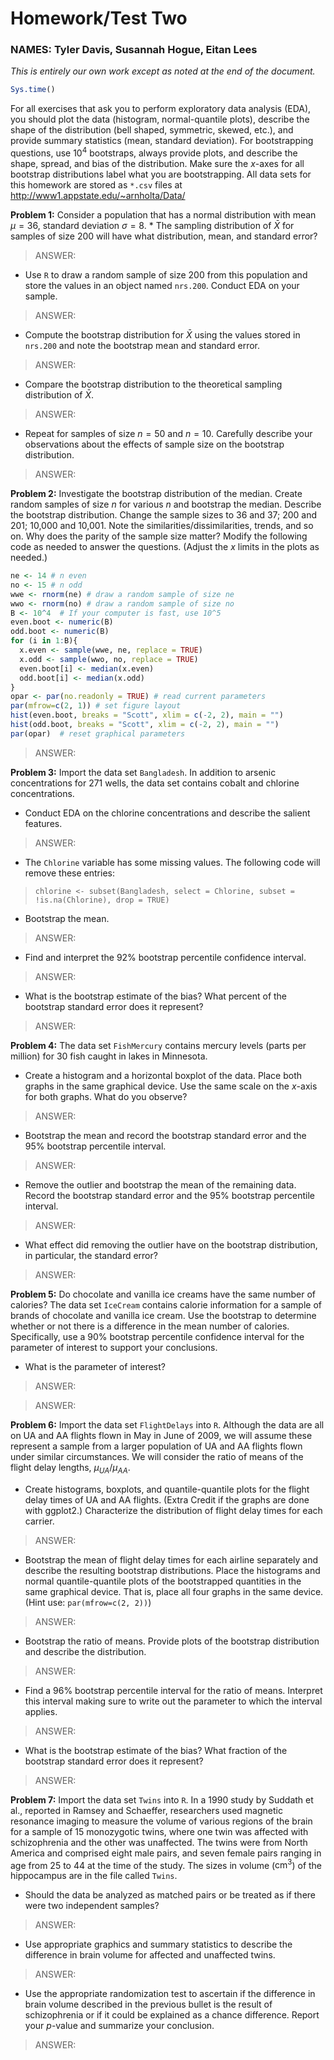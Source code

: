 Homework/Test Two
========================================================
### NAMES: Tyler Davis, Susannah Hogue, Eitan Lees
*This is entirely our own work except as noted at the end of the document.*
```r
Sys.time()
```

For all exercises that ask you to perform exploratory data analysis (EDA), you should plot the data (histogram, normal-quantile plots), describe the shape of the distribution (bell shaped, symmetric, skewed, etc.), and provide summary statistics (mean, standard deviation). For bootstrapping questions, use $10^4$ bootstraps, always provide plots, and describe the shape, spread, and bias of the distribution.  Make sure the $x$-axes for all bootstrap distributions label what you are bootstrapping.  All data sets for this homework are stored as `*.csv` files at [http://www1.appstate.edu/~arnholta/Data/](http://www1.appstate.edu/~arnholta/Data/)

**Problem 1:** Consider a population that has a normal distribution with mean $\mu =36$, standard deviation $\sigma = 8$.
  * The sampling distribution of $\bar{X}$ for samples of size 200 will have what distribution, mean, and standard error?

> ANSWER:

  * Use `R` to draw a random sample of size 200 from this population and store the values in an object named `nrs.200`. Conduct EDA on your sample.

> ANSWER: 

  * Compute the bootstrap distribution for $\bar{X}$ using the values stored in `nrs.200` and note the bootstrap mean and standard error.

> ANSWER: 

  * Compare the bootstrap distribution to the theoretical sampling distribution of $\bar{X}$.

> ANSWER: 

  * Repeat for samples of size $n = 50$ and $n=10$.  Carefully describe your observations about the effects of sample size on the bootstrap distribution.
      


> ANSWER: 

**Problem 2:** Investigate the bootstrap distribution of the median. Create random samples of size $n$  for various $n$ and bootstrap the median. Describe the bootstrap distribution. Change the sample sizes to 36 and 37; 200 and 201; 10,000 and 10,001. Note the similarities/dissimilarities, trends, and so on. Why does the parity of the sample size matter?  Modify the following code as needed to answer the questions. (Adjust the $x$ limits in the plots as needed.)

```r
ne <- 14 # n even
no <- 15 # n odd
wwe <- rnorm(ne) # draw a random sample of size ne
wwo <- rnorm(no) # draw a random sample of size no
B <- 10^4  # If your computer is fast, use 10^5
even.boot <- numeric(B)
odd.boot <- numeric(B)
for (i in 1:B){
  x.even <- sample(wwe, ne, replace = TRUE)
  x.odd <- sample(wwo, no, replace = TRUE)
  even.boot[i] <- median(x.even)
  odd.boot[i] <- median(x.odd)
}
opar <- par(no.readonly = TRUE) # read current parameters
par(mfrow=c(2, 1)) # set figure layout
hist(even.boot, breaks = "Scott", xlim = c(-2, 2), main = "")
hist(odd.boot, breaks = "Scott", xlim = c(-2, 2), main = "")
par(opar)  # reset graphical parameters
```




> ANSWER: 

**Problem 3:**  Import the data set `Bangladesh`. In addition to arsenic concentrations for 271 wells, the data set contains cobalt and chlorine concentrations.

  * Conduct EDA on the chlorine concentrations and describe the salient features.

> ANSWER: 

  * The `Chlorine` variable has some missing values. The following code will remove these entries:

> `chlorine <- subset(Bangladesh, select = Chlorine, subset = !is.na(Chlorine), drop = TRUE)`

  * Bootstrap the mean.
    
> ANSWER: 

  * Find and interpret the 92% bootstrap percentile confidence interval.


> ANSWER:  

  * What is the bootstrap estimate of the bias?  What percent of the bootstrap standard error does it represent?
  
>  ANSWER:  


**Problem 4:**  The data set `FishMercury` contains mercury levels (parts per million) for 30 fish caught in lakes in Minnesota.

  * Create a histogram and a horizontal boxplot of the data. Place both graphs in the same graphical device.  Use the same scale on the $x$-axis for both graphs. What do you observe?

> ANSWER:  
  
  * Bootstrap the mean and record the bootstrap standard error and the 95% bootstrap percentile interval.

> ANSWER: 

  * Remove the outlier and bootstrap the mean of the remaining data.  Record the bootstrap standard error and the 95% bootstrap percentile interval.

> ANSWER: 

  * What effect did removing the outlier have on the bootstrap distribution, in particular, the standard error?
  
> ANSWER: 

**Problem 5:**  Do chocolate and vanilla ice creams have the same number of calories? The data set `IceCream` contains calorie information for a sample of brands of chocolate and vanilla ice cream. Use the bootstrap to determine whether or not there is a difference in the mean number of calories.  Specifically, use a 90% bootstrap percentile confidence interval for the parameter of interest to support your conclusions.

  * What is the parameter of interest?
  
> ANSWER: 

> ANSWER:

**Problem 6:**  Import the data set `FlightDelays` into `R`. Although the data are all on UA and AA flights flown in May in June of 2009, we will assume these represent a sample from a larger population of UA and AA flights flown under similar circumstances. We will consider the ratio of means of the flight delay lengths, $\mu_{UA}/\mu_{AA}$.

  * Create histograms, boxplots, and quantile-quantile plots for the flight delay times of UA and AA flights.  (Extra Credit if the graphs are done with ggplot2.)  Characterize the distribution of flight delay times for each carrier.  
  

> ANSWER: 
  
  * Bootstrap the mean of flight delay times for each airline separately and describe the resulting bootstrap distributions.  Place the histograms and normal quantile-quantile plots of the bootstrapped quantities in the same graphical device.  That is, place all four graphs in the same device. (Hint use: `par(mfrow=c(2, 2))`) 
  

> ANSWER: 
  
  * Bootstrap the ratio of means. Provide plots of the bootstrap distribution and describe the distribution. 

> ANSWER: 

  * Find a 96% bootstrap percentile interval for the ratio of means. Interpret this interval making sure to write out the parameter to which the interval applies.


> ANSWER:

  * What is the bootstrap estimate of the bias? What fraction of the bootstrap standard error does it represent?
  
> ANSWER: 

**Problem 7:**  Import the data set ` Twins` into `R`.  In a 1990 study by Suddath et al., reported in Ramsey and Schaeffer, researchers used magnetic resonance imaging to measure the volume of various regions of the brain for a sample of 15 monozygotic twins, where one twin was affected with schizophrenia and the other was unaffected. The twins were from North America and comprised eight male pairs, and seven female pairs ranging in age from 25 to 44 at the time of the study. The sizes in volume ($\text{cm}^3$) of the hippocampus are in the file called `Twins`. 

  * Should the data be analyzed as matched pairs or be treated as if there were two independent samples?
  
> ANSWER: 
  
  * Use appropriate graphics and summary statistics to describe the difference in brain volume for affected and unaffected twins.
  
> ANSWER: 

  * Use the appropriate randomization test to ascertain if the difference in brain volume described in the previous bullet is the result of schizophrenia or if it could be explained as a chance difference. Report your _p_-value and summarize your conclusion.

> ANSWER: